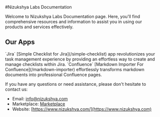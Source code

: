 #Nizukshya Labs Documentation

<Info>
  Welcome to Nizukshya Labs Documentation page. Here, you'll find comprehensive resources and information to assist you in using our products and services effectively.
</Info>


## Our Apps

<Accordion defaultOpen title="Simple Checklist For Jira">
  `Jira`
  [Simple Checklist for Jira](/simple-checklist) app revolutionizes your task management experience by providing an effortless way to create and manage checklists within Jira.
</Accordion>

<Accordion defaultOpen title="Markdown Importer For Confluence">
  `Confluence`
  [Markdown Importer For Confluence](/markdown-importer) effortlessly transforms markdown documents into professional Confluence pages.
</Accordion>

If you have any questions or need assistance, please don't hesitate to contact us:

- Email: info@nizukshya.com
- Marketplace: [Marketplace](https://marketplace.atlassian.com/vendors/1224569/)
- Website: [https://www.nizukshya.com/](https://www.nizukshya.com)

